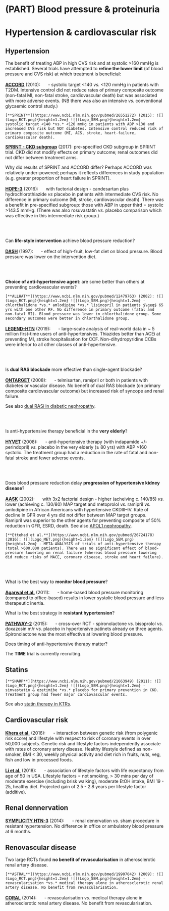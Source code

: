 # (PART) Blood pressure & proteinuria {-}

# Hypertension & cardiovascular risk {#HTN_CVS}

## Hypertension

The benefit of treating ABP in high CVS risk and at systolic >160 mmHg is established.  Several trials have attempted to **refine the lower limit** (of blood pressure and CVS risk) at which treatment is beneficial:

[**ACCORD**](https://www.ncbi.nlm.nih.gov/pubmed/20228401) (2010): ![](Logo_RCT.png){height=1.2em}  - systolic target <140 *vs.* <120 mmHg in patients with T2DM. Intensive control did not reduce rates of primary composite outcome (non-fatal MI, non-fatal stroke, cardiovascular death) but was associated with more adverse events. (NB there was also an intensive *vs.* conventional glycaemic control study.)  

```block2
[**SPRINT**](https://www.ncbi.nlm.nih.gov/pubmed/26551272) (2015): ![](Logo_RCT.png){height=1.2em} ![](Logo_SEM.png){height=1.2em} - systolic target <140 *vs.* <120 mmHg in patients with ABP >130 and increased CVS risk but NOT diabetes. Intensive control reduced risk of primary composite outcome (MI, ACS, stroke, heart-failure, cardiovascular death).  

```

[**SPRINT - CKD subgroup**](https://www.ncbi.nlm.nih.gov/pubmed/28642330) (2017): pre-specified CKD subgroup in SPRINT trial. CKD did not modify effects on primary outcome; renal outcomes did not differ between treatment arms.  

Why did results of SPRINT and ACCORD differ?  Perhaps ACCORD was relatively under-powered; perhaps it reflects differences in study population (e.g. greater proportion of heart failure in SPRINT).  


[**HOPE-3**](https://www.ncbi.nlm.nih.gov/pubmed/27041480) (2016): ![](Logo_RCT.png){height=1.2em}  with factorial design - candesartan plus hydrochlorothiazide *vs* placebo in patients with intermediate CVS risk. No difference in primary outcome (MI, stroke, cardiovascular death).  There was a benefit in pre-specified subgroup: those with ABP in upper third = systolic >143.5 mmHg.  (There was also rosuvastatin *vs.* placebo comparison which was effective in this intermediate risk group.)  

<br>
<br>

Can **life-style intervention** achieve blood pressure reduction?

[**DASH**](https://www.ncbi.nlm.nih.gov/pubmed/9099655) (1997): ![](Logo_RCT.png){height=1.2em} - effect of high-fruit, low-fat diet on blood pressure. Blood pressure was lower on the intervention diet.  

<br>
<br>

**Choice of anti-hypertensive agent**: are some better than others at preventing cardiovascular events?

```block2
[**ALLHAT**](https://www.ncbi.nlm.nih.gov/pubmed/12479763) (2002): ![](Logo_RCT.png){height=1.2em} ![](Logo_SEM.png){height=1.2em} - chlorthalidone *vs.* amlodipine *vs.* lisinopril in patients $\geq$ 65 yrs with one other RF. No difference in primary outcome (fatal and non-fatal MI). Blood pressure was lower in chlorthalidone group. Some secondary outcomes were better in chlorthalidone group.  

```

[**LEGEND-HTN**](https://www.ncbi.nlm.nih.gov/pubmed/31668726) (2019): ![](Logo_MET.png){height=1.2em} - large-scale analysis of real-world data in \~ 5 million first-time users of anti-hypertensives.  Thiazides better than ACEi at preventing MI, stroke hospitalisation for CCF.  Non-dihydropyridine CCBs were inferior to all other classes of anti-hypertensive.  

<br>
<br>

Is **dual RAS blockade** more effective than single-agent blockade?

[**ONTARGET**](https://www.ncbi.nlm.nih.gov/pubmed/18378520) (2008): ![](Logo_RCT.png){height=1.2em} - telmisartan, ramipril or both in patients with diabetes or vascular disease. No benefit of dual RAS blockade (on primary composite cardiovascular outcome) but increased risk of syncope and renal failure.  

See also [dual RASi in diabetic nephropathy](#drasi_DKD).  

<br>
<br>

Is anti-hypertensive therapy beneficial in the **very elderly**?

[**HYVET**](https://www.ncbi.nlm.nih.gov/pubmed/18378519) (2008): ![](Logo_RCT.png){height=1.2em}  - anti-hypertensive therapy (with indapamide +/- perindopril) *vs.* placebo in the very elderly ($\geq$ 80 yrs) with ABP >160 systolic. The treatment group had a reduction in the rate of fatal and non-fatal stroke and fewer adverse events.  

<br>
<br>

Does blood pressure reduction delay **progression of hypertensive kidney disease**?

[**AASK**](https://www.ncbi.nlm.nih.gov/pubmed/12435255) (2002): ![](Logo_RCT.png){height=1.2em}  with 3x2 factorial design - higher (acheiving c. 140/85) *vs.* lower (achieving c. 130/80) MAP target and metoprolol *vs.* ramipril *vs.* amlodipine in African Americans with hypertensive CKDIII--IV. Rate of decline in GFR over 4 yrs did not differ between MAP target groups.  Ramipril was superior to the other agents for preventing composite of 50% reduction in GFR, ESRD, death.  See also [APOL1 nephropathy](#Apol1).  

```block2
[**Ettehad et al.**](https://www.ncbi.nlm.nih.gov/pubmed/26724178) (2016): ![](Logo_MET.png){height=1.2em} ![](Logo_SEM.png){height=1.2em} - META-ANALYSIS of trials of anti-hypertensive therapy (total >600,000 patients). There was no significant effect of blood-pressure lowering on renal failure (whereas blood pressure lowering did reduce risks of MACE, coronary disease, stroke and heart failure).  

```

<br>
<br>

What is the best way to **monitor blood pressure**?  

[**Agarwal et al.**](https://www.ncbi.nlm.nih.gov/pubmed/21115879) (2011): ![](Logo_MET.png){height=1.2em} - home-based blood pressure monitoring (compared to office-based) results in lower systolic blood pressure and less therapeutic inertia.  


What is the best strategy in **resistant hypertension**?

[**PATHWAY-2**](https://www.ncbi.nlm.nih.gov/pubmed/26414968) (2015): ![](Logo_RCT.png){height=1.2em} - cross-over RCT - spironolactone *vs.* bisoprolol *vs.* doxazosin m/r *vs.* placebo in hypertensive patinets already on three agents. Spironolactone was the most effective at lowering blood pressure.  


Does timing of anti-hypertensive therapy matter?  

The **TIME** trial is currently recruiting.  
 
 <!--
[**HYGIA**](https://www.ncbi.nlm.nih.gov/pubmed/31641769) (2019): ![](Logo_RCT.png){height=1.2em} - \~ 19,000 patients randomised to take anti-hypertensives at bedtime or on waking.  Bedtime dosing reduced rate of MI, CVA and CVS death (HR \~ 0.6 over 6 yrs follow-up).  
-->

## Statins

```block2
[**SHARP**](https://www.ncbi.nlm.nih.gov/pubmed/21663949) (2011): ![](Logo_RCT.png){height=1.2em} ![](Logo_SEM.png){height=1.2em} - simvastatin & ezetimibe *vs.* placebo for primary prevention in CKD. Treatment group had fewer major cardiovascular events.  

```

See also [statin therapy in KTRs](#statin_Tx).  

## Cardiovascular risk

[**Khera et al.**](https://www.ncbi.nlm.nih.gov/pubmed/27959714) (2016): ![](Logo_OBS.png){height=1.2em} - interaction between genetic risk (from polygenic risk score) and lifestyle with respect to risk of coronary events in over 50,000 subjects. Genetic risk and lifestyle factors independently associate with rates of coronary artery disease. Healthy lifestyle defined as non-smoker, BMI < 30, weekly physical activity and diet rich in fruits, nuts, veg, fish and low in processed foods.  

[**Li et al.**](https://www.ncbi.nlm.nih.gov/pubmed/29712712) (2018): ![](Logo_OBS.png){height=1.2em} - association of lifestyle factors with life expectancy from age of 50 in USA. Lifestyle factors = not smoking, > 30 mins per day of moderate exercise (including brisk walking), moderate EtOH intake, BMI 19 - 25, healthy diet.  Projected gain of 2.5 - 2.8 years per lifestyle factor (additive).  


## Renal dennervation

[**SYMPLICITY HTN-3**](https://www.ncbi.nlm.nih.gov/pubmed/24678939) (2014): ![](Logo_RCT.png){height=1.2em} - renal denervation *vs.* sham procedure in resistant hypertension. No difference in office or ambulatory blood pressure at 6 months.  


## Renovascular disease

Two large RCTs found **no benefit of revascularisation** in atherosclerotic renal artery disease.  

```block2
[**ASTRAL**](https://www.ncbi.nlm.nih.gov/pubmed/19907042) (2009): ![](Logo_RCT.png){height=1.2em} ![](Logo_SEM.png){height=1.2em} - revascularisation *vs.* medical therapy alone in atherosclerotic renal artery disease. No benefit from revascularisation.  

```

[**CORAL**](https://www.ncbi.nlm.nih.gov/pubmed/24245566) (2014): ![](Logo_RCT.png){height=1.2em} - revascularisation *vs.* medical therapy alone in atherosclerotic renal artery disease. No benefit from revascularisation.  

